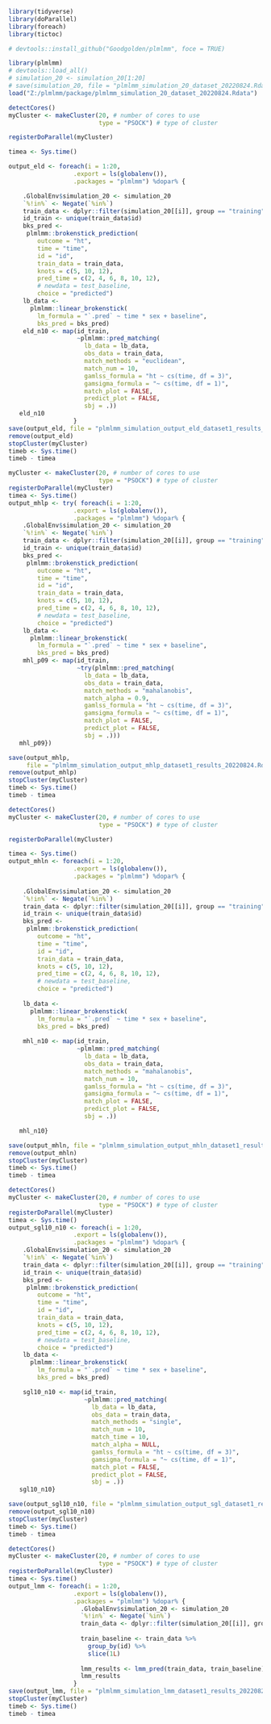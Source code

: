


```r
library(tidyverse)
library(doParallel)
library(foreach)
library(tictoc)

# devtools::install_github("Goodgolden/plmlmm", foce = TRUE)

library(plmlmm)
# devtools::load_all()
# simulation_20 <- simulation_20[1:20]
# save(simulation_20, file = "plmlmm_simulation_20_dataset_20220824.Rdata")
load("Z:/plmlmm/package/plmlmm_simulation_20_dataset_20220824.Rdata")
```


```r

detectCores()
myCluster <- makeCluster(20, # number of cores to use
                         type = "PSOCK") # type of cluster

registerDoParallel(myCluster)

timea <- Sys.time()

output_eld <- foreach(i = 1:20,
                  .export = ls(globalenv()),
                  .packages = "plmlmm") %dopar% {

    .GlobalEnv$simulation_20 <- simulation_20
    `%!in%` <- Negate(`%in%`)
    train_data <- dplyr::filter(simulation_20[[i]], group == "training")
    id_train <- unique(train_data$id)
    bks_pred <-
     plmlmm::brokenstick_prediction(
        outcome = "ht",
        time = "time",
        id = "id",
        train_data = train_data,
        knots = c(5, 10, 12),
        pred_time = c(2, 4, 6, 8, 10, 12),
        # newdata = test_baseline,
        choice = "predicted")
    lb_data <-
      plmlmm::linear_brokenstick(
        lm_formula = "`.pred` ~ time * sex + baseline",
        bks_pred = bks_pred)
    eld_n10 <- map(id_train,
                   ~plmlmm::pred_matching(
                     lb_data = lb_data,
                     obs_data = train_data,
                     match_methods = "euclidean",
                     match_num = 10,
                     gamlss_formula = "ht ~ cs(time, df = 3)",
                     gamsigma_formula = "~ cs(time, df = 1)",
                     match_plot = FALSE,
                     predict_plot = FALSE,
                     sbj = .))
   eld_n10
                  }
save(output_eld, file = "plmlmm_simulation_output_eld_dataset1_results_20220824.Rdata")
remove(output_eld)
stopCluster(myCluster)
timeb <- Sys.time()
timeb - timea

```


```r
myCluster <- makeCluster(20, # number of cores to use
                         type = "PSOCK") # type of cluster
registerDoParallel(myCluster)
timea <- Sys.time()
output_mhlp <- try( foreach(i = 1:20, 
                  .export = ls(globalenv()), 
                  .packages = "plmlmm") %dopar% {
    .GlobalEnv$simulation_20 <- simulation_20
    `%!in%` <- Negate(`%in%`)
    train_data <- dplyr::filter(simulation_20[[i]], group == "training")
    id_train <- unique(train_data$id)
    bks_pred <- 
     plmlmm::brokenstick_prediction(
        outcome = "ht",
        time = "time",
        id = "id",
        train_data = train_data,
        knots = c(5, 10, 12),
        pred_time = c(2, 4, 6, 8, 10, 12),
        # newdata = test_baseline,
        choice = "predicted")
    lb_data <- 
      plmlmm::linear_brokenstick(
        lm_formula = "`.pred` ~ time * sex + baseline",
        bks_pred = bks_pred)
    mhl_p09 <- map(id_train,
                   ~try(plmlmm::pred_matching(
                     lb_data = lb_data,
                     obs_data = train_data,
                     match_methods = "mahalanobis",
                     match_alpha = 0.9,
                     gamlss_formula = "ht ~ cs(time, df = 3)",
                     gamsigma_formula = "~ cs(time, df = 1)",
                     match_plot = FALSE,
                     predict_plot = FALSE,
                     sbj = .)))
   mhl_p09})

save(output_mhlp,
     file = "plmlmm_simulation_output_mhlp_dataset1_results_20220824.Rdata")
remove(output_mhlp)
stopCluster(myCluster)
timeb <- Sys.time()
timeb - timea
```



```r
detectCores()
myCluster <- makeCluster(20, # number of cores to use
                         type = "PSOCK") # type of cluster

registerDoParallel(myCluster)

timea <- Sys.time()
output_mhln <- foreach(i = 1:20, 
                  .export = ls(globalenv()), 
                  .packages = "plmlmm") %dopar% {
  
    .GlobalEnv$simulation_20 <- simulation_20
    `%!in%` <- Negate(`%in%`)
    train_data <- dplyr::filter(simulation_20[[i]], group == "training")
    id_train <- unique(train_data$id)
    bks_pred <- 
     plmlmm::brokenstick_prediction(
        outcome = "ht",
        time = "time",
        id = "id",
        train_data = train_data,
        knots = c(5, 10, 12),
        pred_time = c(2, 4, 6, 8, 10, 12),
        # newdata = test_baseline,
        choice = "predicted")
    
    lb_data <- 
      plmlmm::linear_brokenstick(
        lm_formula = "`.pred` ~ time * sex + baseline",
        bks_pred = bks_pred)
    
    mhl_n10 <- map(id_train,
                   ~plmlmm::pred_matching(
                     lb_data = lb_data,
                     obs_data = train_data,
                     match_methods = "mahalanobis",
                     match_num = 10,
                     gamlss_formula = "ht ~ cs(time, df = 3)",
                     gamsigma_formula = "~ cs(time, df = 1)",
                     match_plot = FALSE,
                     predict_plot = FALSE,
                     sbj = .))

   mhl_n10}

save(output_mhln, file = "plmlmm_simulation_output_mhln_dataset1_results_20220824.Rdata")
remove(output_mhln)
stopCluster(myCluster)
timeb <- Sys.time()
timeb - timea
```


```r
detectCores()
myCluster <- makeCluster(20, # number of cores to use
                         type = "PSOCK") # type of cluster
registerDoParallel(myCluster)
timea <- Sys.time()
output_sgl10_n10 <- foreach(i = 1:20, 
                  .export = ls(globalenv()), 
                  .packages = "plmlmm") %dopar% {
    .GlobalEnv$simulation_20 <- simulation_20
    `%!in%` <- Negate(`%in%`)
    train_data <- dplyr::filter(simulation_20[[i]], group == "training")
    id_train <- unique(train_data$id)
    bks_pred <- 
     plmlmm::brokenstick_prediction(
        outcome = "ht",
        time = "time",
        id = "id",
        train_data = train_data,
        knots = c(5, 10, 12),
        pred_time = c(2, 4, 6, 8, 10, 12),
        # newdata = test_baseline,
        choice = "predicted")
    lb_data <- 
      plmlmm::linear_brokenstick(
        lm_formula = "`.pred` ~ time * sex + baseline",
        bks_pred = bks_pred)

    sgl10_n10 <- map(id_train,
                     ~plmlmm::pred_matching(
                       lb_data = lb_data,
                       obs_data = train_data,
                       match_methods = "single",
                       match_num = 10,
                       match_time = 10,
                       match_alpha = NULL,
                       gamlss_formula = "ht ~ cs(time, df = 3)",
                       gamsigma_formula = "~ cs(time, df = 1)",
                       match_plot = FALSE,      
                       predict_plot = FALSE,
                       sbj = .))
   sgl10_n10}

save(output_sgl10_n10, file = "plmlmm_simulation_output_sgl_dataset1_results_20220824.Rdata")
remove(output_sgl10_n10)
stopCluster(myCluster)
timeb <- Sys.time()
timeb - timea
```




```r
detectCores()
myCluster <- makeCluster(20, # number of cores to use
                         type = "PSOCK") # type of cluster
registerDoParallel(myCluster)
timea <- Sys.time()
output_lmm <- foreach(i = 1:20, 
                  .export = ls(globalenv()), 
                  .packages = "plmlmm") %dopar% {
                    .GlobalEnv$simulation_20 <- simulation_20
                    `%!in%` <- Negate(`%in%`)
                    train_data <- dplyr::filter(simulation_20[[i]], group == "training")
                  
                    train_baseline <- train_data %>% 
                      group_by(id) %>%
                      slice(1L)
                  
                    lmm_results <- lmm_pred(train_data, train_baseline)
                    lmm_results               
                  }
save(output_lmm, file = "plmlmm_simulation_lmm_dataset1_results_20220824.Rdata")
stopCluster(myCluster)
timeb <- Sys.time()
timeb - timea
```

